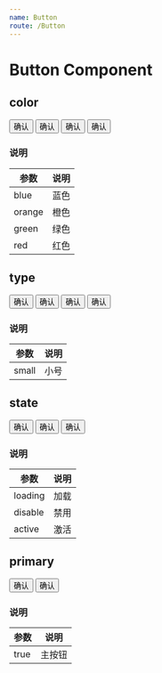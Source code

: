 ```yaml
---
name: Button
route: /Button
---
```



# Button Component

## color
<Playground>
    <Button.Group>
        <Button color='blue' primary>确认</Button>
        <Button color='orange' primary>确认</Button>
        <Button color='green' primary>确认</Button>
        <Button color='red' primary>确认</Button>
    </Button.Group>
</Playground>


### 说明
| 参数      | 说明                                      |
|-----------|-------------------------------------------|
| blue | 蓝色 |
| orange | 橙色 |
| green | 绿色 |
| red | 红色 |

## type
<Playground>
    <Button.Group>
        <Button type='small' primary>确认</Button>
        <Button type='small' color='orange' primary>确认</Button>
        <Button type='small' color='green' primary>确认</Button>
        <Button type='small' color='red' primary>确认</Button>
    </Button.Group>
</Playground>

### 说明
| 参数      | 说明                                      |
|-----------|-------------------------------------------|
| small | 小号 |

## state
<Playground>
    <Button.Group>
        <Button state='active' primary>确认</Button>
        <Button state='disable' primary>确认</Button>
        <Button state='loading' primary>确认</Button>
    </Button.Group>
</Playground>

### 说明
| 参数      | 说明                                      |
|-----------|-------------------------------------------|
| loading | 加载 |
| disable | 禁用 |
| active | 激活 |

## primary
<Playground>
    <Button.Group>
        <Button primary>确认</Button>
        <Button>确认</Button>
    </Button.Group>
</Playground>

### 说明
| 参数      | 说明                                      |
|-----------|-------------------------------------------|
| true | 主按钮 |